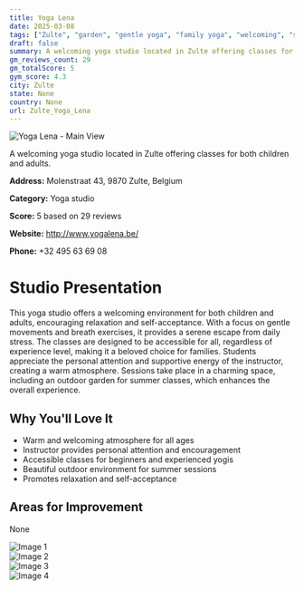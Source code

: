 ```yaml
---
title: Yoga Lena
date: 2025-03-08
tags: ["Zulte", "garden", "gentle yoga", "family yoga", "welcoming", "small groups", "Zulte"]  
draft: false
summary: A welcoming yoga studio located in Zulte offering classes for both children and adults.
gm_reviews_count: 29
gm_totalScore: 5
gym_score: 4.3
city: Zulte
state: None
country: None
url: Zulte_Yoga_Lena
---
```


<div className="aspect-[16/9] relative my-8">
  <img 
    src="https://lh5.googleusercontent.com/p/AF1QipPyhnPxafNYoNzp6cG8aQ_fQhWsdQgIqdhTkMwH=w1920-h1080-k-no"
    alt="Yoga Lena - Main View"
    className="object-cover absolute inset-0 w-full h-full rounded-lg"
  />
</div>

A welcoming yoga studio located in Zulte offering classes for both children and adults.

**Address:** Molenstraat 43, 9870 Zulte, Belgium

**Category:** Yoga studio

**Score:** 5 based on 29 reviews

**Website:** http://www.yogalena.be/

**Phone:** +32 495 63 69 08

# Studio Presentation

This yoga studio offers a welcoming environment for both children and adults, encouraging relaxation and self-acceptance. With a focus on gentle movements and breath exercises, it provides a serene escape from daily stress. The classes are designed to be accessible for all, regardless of experience level, making it a beloved choice for families. Students appreciate the personal attention and supportive energy of the instructor, creating a warm atmosphere. Sessions take place in a charming space, including an outdoor garden for summer classes, which enhances the overall experience.

## Why You'll Love It

- Warm and welcoming atmosphere for all ages
- Instructor provides personal attention and encouragement
- Accessible classes for beginners and experienced yogis
- Beautiful outdoor environment for summer sessions
- Promotes relaxation and self-acceptance

## Areas for Improvement

None

<div className="grid grid-cols-1 xl:grid-cols-2 gap-4 my-8">
<div className="aspect-[4/3] relative"><img src="https://lh5.googleusercontent.com/p/AF1QipNGHTEsPfPqlI9dqbp4tUoffVrHmVp2Br1Kqmmj=w1920-h1080-k-no" alt="Image 1" className="object-cover absolute inset-0 w-full h-full rounded-lg" /></div>
<div className="aspect-[4/3] relative"><img src="https://lh5.googleusercontent.com/p/AF1QipN2Fa0H0_8CYW4UwKYrNRlgzKntUy88WBISnYHL=w1920-h1080-k-no" alt="Image 2" className="object-cover absolute inset-0 w-full h-full rounded-lg" /></div>
<div className="aspect-[4/3] relative"><img src="https://lh5.googleusercontent.com/p/AF1QipNU_Fs8ngrPqNuDWePDdCe0guPZTHgxW6Q21Sj4=w1920-h1080-k-no" alt="Image 3" className="object-cover absolute inset-0 w-full h-full rounded-lg" /></div>
<div className="aspect-[4/3] relative"><img src="https://lh5.googleusercontent.com/p/AF1QipPA5WKhRFTIwOMBYcZ579NbyS15L3Clias2VQ-J=w1920-h1080-k-no" alt="Image 4" className="object-cover absolute inset-0 w-full h-full rounded-lg" /></div>
</div>
